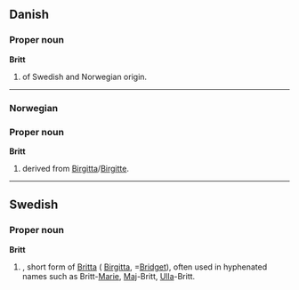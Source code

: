 ==Danish==

===Proper noun===
'''Britt'''

# {{given name|female||da:}} of Swedish and Norwegian origin.

----

===Norwegian===

===Proper noun===
'''Britt'''

# {{given name|female||no:}} derived from [[Birgitta]]/[[Birgitte]].

----

==Swedish==

===Proper noun===
'''Britt'''

# {{given name|female||sv:}}, short form of [[Britta]] ( [[Birgitta]], =[[Bridget]]), often used in hyphenated names such as Britt-[[Marie]], [[Maj]]-Britt, [[Ulla]]-Britt.